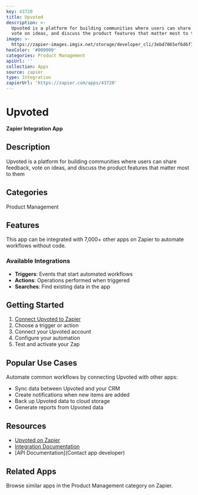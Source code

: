 ```yaml
---
key: 43720
title: Upvoted
description: >-
  Upvoted is a platform for building communities where users can share feedback,
  vote on ideas, and discuss the product features that matter most to them
image: >-
  https://zapier-images.imgix.net/storage/developer_cli/3ebd7865ef6d6f7d08c21aee79daada4_2.png?auto=format%2Ccompress&ixlib=python-3.0.0&q=50
hexColor: '#000000'
categories: Product Management
apiUrl: ''
collection: Apps
source: zapier
type: Integration
zapierUrl: 'https://zapier.com/apps/43720'
---
```

# Upvoted

**Zapier Integration App**

## Description

Upvoted is a platform for building communities where users can share feedback, vote on ideas, and discuss the product features that matter most to them

## Categories

Product Management

## Features

This app can be integrated with 7,000+ other apps on Zapier to automate workflows without code.

### Available Integrations

- **Triggers**: Events that start automated workflows
- **Actions**: Operations performed when triggered
- **Searches**: Find existing data in the app

## Getting Started

1. [Connect Upvoted to Zapier](https://zapier.com/apps/43720)
2. Choose a trigger or action
3. Connect your Upvoted account
4. Configure your automation
5. Test and activate your Zap

## Popular Use Cases

Automate common workflows by connecting Upvoted with other apps:

- Sync data between Upvoted and your CRM
- Create notifications when new items are added
- Back up Upvoted data to cloud storage
- Generate reports from Upvoted data

## Resources

- [Upvoted on Zapier](https://zapier.com/apps/43720)
- [Integration Documentation](https://zapier.com/apps/43720/integrations)
- [API Documentation](Contact app developer)

## Related Apps

Browse similar apps in the Product Management category on Zapier.
